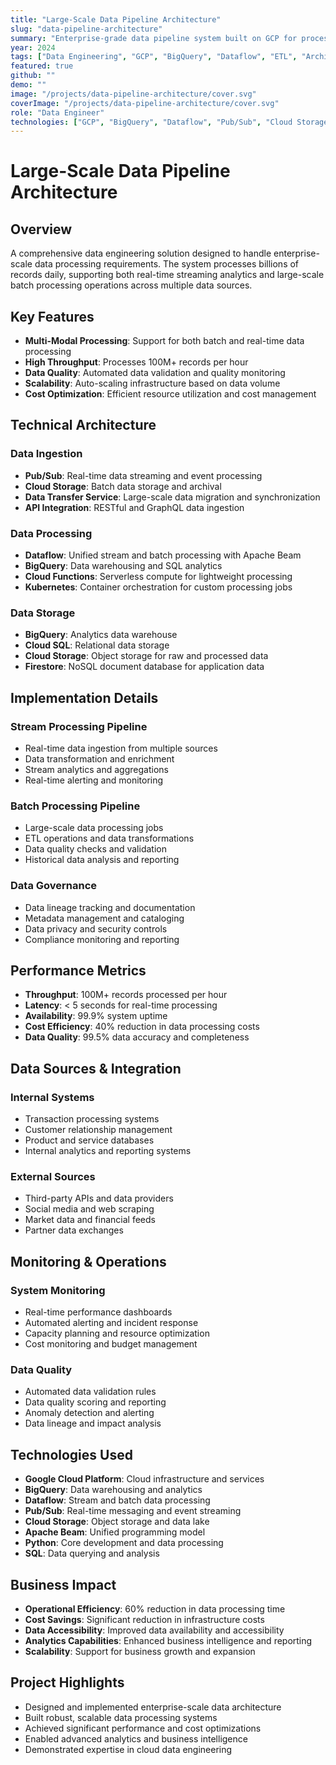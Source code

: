 ```yaml
---
title: "Large-Scale Data Pipeline Architecture"
slug: "data-pipeline-architecture"
summary: "Enterprise-grade data pipeline system built on GCP for processing billions of records daily, featuring real-time streaming, batch processing, and advanced analytics."
year: 2024
tags: ["Data Engineering", "GCP", "BigQuery", "Dataflow", "ETL", "Architecture"]
featured: true
github: ""
demo: ""
image: "/projects/data-pipeline-architecture/cover.svg"
coverImage: "/projects/data-pipeline-architecture/cover.svg"
role: "Data Engineer"
technologies: ["GCP", "BigQuery", "Dataflow", "Pub/Sub", "Cloud Storage", "Apache Beam", "Python"]
---
```


# Large-Scale Data Pipeline Architecture

## Overview

A comprehensive data engineering solution designed to handle enterprise-scale data processing requirements. The system processes billions of records daily, supporting both real-time streaming analytics and large-scale batch processing operations across multiple data sources.

## Key Features

- **Multi-Modal Processing**: Support for both batch and real-time data processing
- **High Throughput**: Processes 100M+ records per hour
- **Data Quality**: Automated data validation and quality monitoring
- **Scalability**: Auto-scaling infrastructure based on data volume
- **Cost Optimization**: Efficient resource utilization and cost management

## Technical Architecture

### Data Ingestion
- **Pub/Sub**: Real-time data streaming and event processing
- **Cloud Storage**: Batch data storage and archival
- **Data Transfer Service**: Large-scale data migration and synchronization
- **API Integration**: RESTful and GraphQL data ingestion

### Data Processing
- **Dataflow**: Unified stream and batch processing with Apache Beam
- **BigQuery**: Data warehousing and SQL analytics
- **Cloud Functions**: Serverless compute for lightweight processing
- **Kubernetes**: Container orchestration for custom processing jobs

### Data Storage
- **BigQuery**: Analytics data warehouse
- **Cloud SQL**: Relational data storage
- **Cloud Storage**: Object storage for raw and processed data
- **Firestore**: NoSQL document database for application data

## Implementation Details

### Stream Processing Pipeline
- Real-time data ingestion from multiple sources
- Data transformation and enrichment
- Stream analytics and aggregations
- Real-time alerting and monitoring

### Batch Processing Pipeline
- Large-scale data processing jobs
- ETL operations and data transformations
- Data quality checks and validation
- Historical data analysis and reporting

### Data Governance
- Data lineage tracking and documentation
- Metadata management and cataloging
- Data privacy and security controls
- Compliance monitoring and reporting

## Performance Metrics

- **Throughput**: 100M+ records processed per hour
- **Latency**: < 5 seconds for real-time processing
- **Availability**: 99.9% system uptime
- **Cost Efficiency**: 40% reduction in data processing costs
- **Data Quality**: 99.5% data accuracy and completeness

## Data Sources & Integration

### Internal Systems
- Transaction processing systems
- Customer relationship management
- Product and service databases
- Internal analytics and reporting systems

### External Sources
- Third-party APIs and data providers
- Social media and web scraping
- Market data and financial feeds
- Partner data exchanges

## Monitoring & Operations

### System Monitoring
- Real-time performance dashboards
- Automated alerting and incident response
- Capacity planning and resource optimization
- Cost monitoring and budget management

### Data Quality
- Automated data validation rules
- Data quality scoring and reporting
- Anomaly detection and alerting
- Data lineage and impact analysis

## Technologies Used

- **Google Cloud Platform**: Cloud infrastructure and services
- **BigQuery**: Data warehousing and analytics
- **Dataflow**: Stream and batch data processing
- **Pub/Sub**: Real-time messaging and event streaming
- **Cloud Storage**: Object storage and data lake
- **Apache Beam**: Unified programming model
- **Python**: Core development and data processing
- **SQL**: Data querying and analysis

## Business Impact

- **Operational Efficiency**: 60% reduction in data processing time
- **Cost Savings**: Significant reduction in infrastructure costs
- **Data Accessibility**: Improved data availability and accessibility
- **Analytics Capabilities**: Enhanced business intelligence and reporting
- **Scalability**: Support for business growth and expansion

## Project Highlights

- Designed and implemented enterprise-scale data architecture
- Built robust, scalable data processing systems
- Achieved significant performance and cost optimizations
- Enabled advanced analytics and business intelligence
- Demonstrated expertise in cloud data engineering
